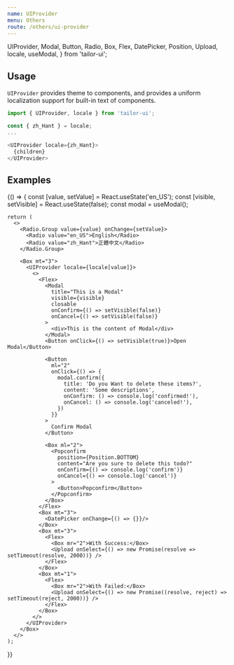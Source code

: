 ```yaml
---
name: UIProvider
menu: Others
route: /others/ui-provider
---
```



  UIProvider,
  Modal,
  Button,
  Radio,
  Box,
  Flex,
  DatePicker,
  Position,
  Upload,
  locale,
  useModal,
} from 'tailor-ui';

## Usage

`UIProvider` provides theme to components, and provides a uniform localization support for built-in text of components.

```js
import { UIProvider, locale } from 'tailor-ui';

const { zh_Hant } = locale;
...

<UIProvider locale={zh_Hant}>
  {children}
</UIProvider>
```

## Examples

<Playground>
  {() => {
    const [value, setValue] = React.useState('en_US');
    const [visible, setVisible] = React.useState(false);
    const modal = useModal();

    return (
      <>
        <Radio.Group value={value} onChange={setValue}>
          <Radio value="en_US">English</Radio>
          <Radio value="zh_Hant">正體中文</Radio>
        </Radio.Group>

        <Box mt="3">
          <UIProvider locale={locale[value]}>
            <>
              <Flex>
                <Modal
                  title="This is a Modal"
                  visible={visible}
                  closable
                  onConfirm={() => setVisible(false)}
                  onCancel={() => setVisible(false)}
                >
                  <div>This is the content of Modal</div>
                </Modal>
                <Button onClick={() => setVisible(true)}>Open Modal</Button>

                <Button
                  ml="2"
                  onClick={() => {
                    modal.confirm({
                      title: 'Do you Want to delete these items?',
                      content: 'Some descriptions',
                      onConfirm: () => console.log('confirmed!'),
                      onCancel: () => console.log('canceled!'),
                    })
                  }}
                >
                  Confirm Modal
                </Button>

                <Box ml="2">
                  <Popconfirm
                    position={Position.BOTTOM}
                    content="Are you sure to delete this todo?"
                    onConfirm={() => console.log('confirm')}
                    onCancel={() => console.log('cancel')}
                  >
                    <Button>Popconfirm</Button>
                  </Popconfirm>
                </Box>
              </Flex>
              <Box mt="3">
                <DatePicker onChange={() => {}}/>
              </Box>
              <Box mt="3">
                <Flex>
                  <Box mr="2">With Success:</Box>
                  <Upload onSelect={() => new Promise(resolve => setTimeout(resolve, 2000))} />
                </Flex>
              </Box>
              <Box mt="1">
                <Flex>
                  <Box mr="2">With Failed:</Box>
                  <Upload onSelect={() => new Promise((resolve, reject) => setTimeout(reject, 2000))} />
                </Flex>
              </Box>
            </>
          </UIProvider>
        </Box>
      </>
    );

}}

</Playground>
